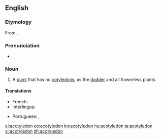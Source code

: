 ==English==

===Etymology===
From {{prefix|a|cotyledon|t1=not|t2=cup-shaped|lang=en}}.

===Pronunciation===
* {{a|US}} {{IPA|/ˈeɪ.kɔt.l̩.iːdˌn̩/|lang=en}}

===Noun===
{{en-noun}}

# {{lb|en|botany}} A [[plant]] that has no [[cotyledon]]s, as the [[dodder]] and all flowerless plants.

====Translations====
{{trans-top|plant that has no cotyledons}}
* French: {{t+|fr|acotylédone|f}}
* Interlingua: {{t|ia|acotyledon}}
{{trans-mid}}
* Portuguese: {{t|pt|acotiledónea|f}} {{qualifier|Portugal}}, {{t|pt|acotiledônea|f}} {{qualifier|Brazil}}
{{trans-bottom}}

[[el:acotyledon]]
[[eo:acotyledon]]
[[kn:acotyledon]]
[[hu:acotyledon]]
[[ta:acotyledon]]
[[vi:acotyledon]]
[[zh:acotyledon]]